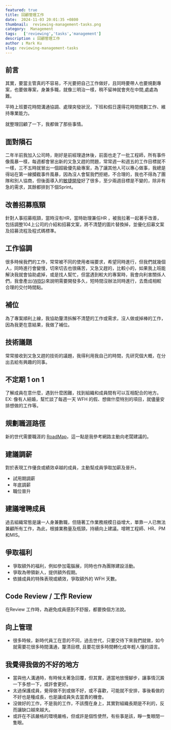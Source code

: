 ```yaml
---
featured: true
title: 回顧管理工作
date:  2024-11-03 20:01:35 +0800
thumbnail:  reviewing-management-tasks.png
category:  Management   
tags:   ['reviewing','tasks','management']
description : 回顧管理工作
author : Mark Ku
slug: reviewing-management-tasks
---
```

## 前言
其實，要當主管真的不容易，不光要把自己工作做好，且同時要帶人也要規劃專案，也要做專案，身兼多職，就像三明治一樣，稍不留神就會夾在中間,處處為難。  

平時上班要花時間溝通協調、處理突發狀況，下班和假日還得花時間規劃工作、維持專業能力。

就整理回顧了一下，我都做了那些事情。

## 面對隕石 
二年半前我加入公司時，剛好是前經理退休後，前面也走了一批工程師，所有事件像風暴一樣，每週都會冒出新的又急又趕的問題，常常週一和週五的工作目標就不一樣，三不五時就冒出一個超級優先級專案，為了讓其他人可以專心做事，我總是得站在第一線攔截事件風暴，因為沒人會幫我們拒絕，不合理的，我也不得為了團隊和別人協商，但後面導入的[敏捷開發](https://blog.markkulab.net/introduce-agile-development-to-reduce-redundant-meetings/)好了很多，至少兩週目標是不變的，除非有急的需求，其餘都排到下個Sprint。

## 改善招募瓶頸
針對人事招募瓶頸，當時沒有HR，當時助理兼任HR ，被我拉著一起著手改善，包括調整104上公司的介紹和招募文案，將不清楚的圖片替換掉，並優化招募文案及招募流程及程式碼標準。

## 工作協調
很多時候我們的工作，常常被不同的使用者端要求，希望同時進行，但我們就幾個人，同時進行會變慢，切來切去也很痛苦，又急又趕的，比較小的，如果我上班能解決我就會協助處掉，或是找人幫忙，但當遇到較大的專案時，我會向利害關係人們，我會產出([WBS](https://blog.markkulab.net/talk-about-estimate-timetable-of-project/))來說明需要開發多久，短時間沒辦法同時進行，去喬成相較合理的交付時間點。

## 補位
為了專案順利上線，我協助釐清拆解不清楚的工作或需求，沒人做或掉棒的工作，因為我更在意結果，我做了補位。  

## 技術議題
常常接收到又急又趕的技術的議題，我得利用我自己的時間，先研究個大概，在分出去給有興趣的同事。

## 不定期 1 on 1 
了解成員在意什麼，遇到什麼困難，找到組織和成員間有可以互相配合的地方。 EX: 像有人結婚，幫忙談了每週一天 WFH 的假、想做什麼特別的項目，就儘量安排想做的工作等。

## 規劃職涯路徑 
新的世代需要職涯的 [RoadMap](https://blog.markkulab.net/solving-the-middle-developer-career-dilemma/)，這一點是我參考網路主動向老闆建議的。

## 建議調薪
對於表現工作優良或績效卓越的成員，主動幫成員爭取加薪及晉升。
* 試用期調薪
* 年底調薪
* 職位晉升

## 建議增聘成員 
過去組織常態是讓一人身兼數職，但隨著工作業務規模日益增大，單靠一人已無法兼顧所有工作，為此，根據業務量及瓶頸，持續向上建議。增聘工程師、HR、PM和MIS。

## 爭取福利
* 爭取額外的福利，例如參加電腦展，同時也作為團隊建設活動。
* 爭取為帶領新人，提供額外假期。
* 依據成員的特殊表現或績效，爭取額外的 WFH 天數。

## Code Review / 工作 Review 
在Review 工作時，為避免成員感到不舒服，都要換個方法說。 

## 向上管理
* 很多時候，新時代員工在意的不同，過去世代，只要交待下來我們就做，如今就需要花很多時間溝通，釐清目標, 且要花很多時間轉化成年輕人懂的語言。

## 我覺得我做的不好的地方
* 當與他人溝通時，有時候太著急回覆，但其實，適當地放慢腳步，讓事情沉澱一下多想一下，或許會更好。
* 太過保護成員，覺得做不到或做不好，或不喜歡，可能就不安排，事後看做的不好也是種成長，也是讓成員失去當責的機會。
* 沒做好的工作，不是我的工作，不該攬在身上，其實對組織長期是不利的，反而讓缺口越來越大。
* 或許在不該嚴格的環境嚴格，但或許是個性使然，有些事是該，睜一隻眼閉一隻眼。



